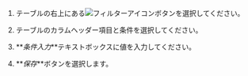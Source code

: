 <ProdImg img='db-bottom-table-filter.png' desc='Filter' />

1.  テーブルの右上にある![フィルターアイコン](/img/ico-filter.svg)ボタンを選択してください。

2.  テーブルのカラムヘッダー項目と条件を選択してください。

3.  **_条件入力_**テキストボックスに値を入力してください。

4.  **_保存_**ボタンを選択します。
